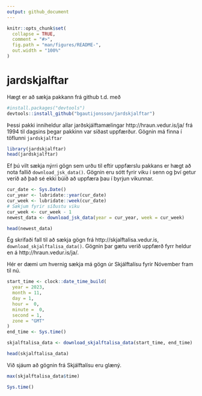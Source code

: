 ```yaml
---
output: github_document
---
```


<!-- README.md is generated from README.Rmd. Please edit that file -->

```r
knitr::opts_chunk$set(
  collapse = TRUE,
  comment = "#>",
  fig.path = "man/figures/README-",
  out.width = "100%"
)
```

# jardskjalftar

<!-- badges: start -->
<!-- badges: end -->

Hægt er að sækja pakkann frá github t.d. með 

```r
#install.packages("devtools")
devtools::install_github("bgautijonsson/jardskjalftar")
```

Þessi pakki inniheldur allar jarðskjálftamælingar http://hraun.vedur.is/ja/ frá 1994 til dagsins þegar pakkinn var síðast uppfærður. Gögnin má finna í töflunni `jardskjalftar`

```r
library(jardskjalftar)
head(jardskjalftar)
```

Ef þú vilt sækja nýrri gögn sem urðu til eftir uppfærslu pakkans er hægt að nota fallið `download_jsk_data()`. Gögnin eru sótt fyrir viku í senn og því getur verið að það sé ekki búið að uppfæra þau í byrjun vikunnar.

```r
cur_date <- Sys.Date()
cur_year <- lubridate::year(cur_date)
cur_week <- lubridate::week(cur_date)
# Sækjum fyrir síðustu viku
cur_week <- cur_week - 1
newest_data <- download_jsk_data(year = cur_year, week = cur_week)

head(newest_data)
```

Ég skrifaði fall til að sækja gögn frá http://skjalftalisa.vedur.is, `download_skjalftalisa_data()`. Gögnin þar gætu verið uppfærð fyrr heldur en á http://hraun.vedur.is/ja/. 

Hér er dæmi um hvernig sækja má gögn úr Skjálftalísu fyrir Nóvember fram til nú.

```r
start_time <- clock::date_time_build(
  year = 2023, 
  month = 11, 
  day = 1, 
  hour =  0,
  minute =  0, 
  second = 1, 
  zone = "GMT"
)
end_time <- Sys.time()

skjalftalisa_data <- download_skjalftalisa_data(start_time, end_time)

head(skjalftalisa_data)
```

Við sjáum að gögnin frá Skjálftalísu eru glæný. 

```r
max(skjalftalisa_data$time)
```

```r
Sys.time()
```

